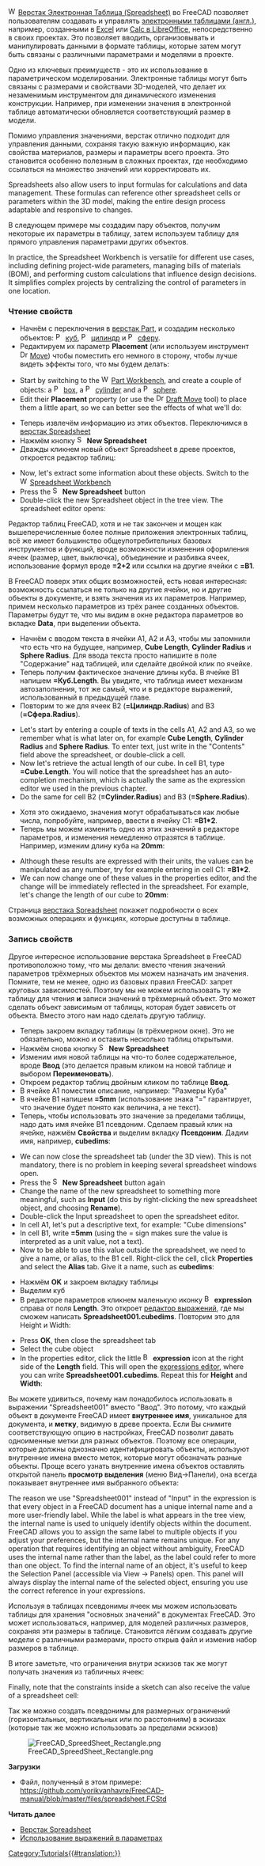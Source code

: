 <languages/>

{{Docnav/ru
|[[Manual:BIM_modeling/ru|Моделирование BIM]]
|[[Manual:Creating_FEM_analyses/ru|Создание анализа методом конечных элементов]]
|[[Manual:Introduction/ru|Руководство: Начало]]
|IconC=Crystal_Clear_manual.png
}}

{{Manual:TOC}}

[[Image:Workbench_Spreadsheet.svg|16px]] [[Spreadsheet_Workbench/ru|Верстак Электронная Таблица (Spreadsheet)]] во FreeCAD позволяет пользователям создавать и управлять [https://en.wikipedia.org/wiki/Spreadsheet электронными таблицами (англ.)], например, созданными в [https://en.wikipedia.org/wiki/Microsoft_Excel Excel] или [https://en.wikipedia.org/wiki/LibreOffice_Calc Calc в LibreOffice], непосредственно в своих проектах. Это позволяет вводить, организовывать и манипулировать данными в формате таблицы, которые затем могут быть связаны с различными параметрами и моделями в проекте.

Одно из ключевых преимуществ - это их использование в параметрическом моделировании. Электронные таблицы могут быть связаны с размерами и свойствами 3D-моделей, что делает их незаменимым инструментом для динамического изменения конструкции. Например, при изменении значения в электронной таблице автоматически обновляется соответствующий размер в модели.

Помимо управления значениями, верстак отлично подходит для управления данными, сохраняя такую важную информацию, как свойства материалов, размеры и параметры всего проекта. Это становится особенно полезным в сложных проектах, где необходимо ссылаться на множество значений или корректировать их.

Spreadsheets also allow users to input formulas for calculations and data management. These formulas can reference other spreadsheet cells or parameters within the 3D model, making the entire design process adaptable and responsive to changes.

<div class="mw-translate-fuzzy">
В следующем примере мы создадим пару объектов, получим некоторые их параметры в таблицу, затем используем таблицу для прямого управления параметрами других объектов.
</div>

In practice, the Spreadsheet Workbench is versatile for different use cases, including defining project-wide parameters, managing bills of materials (BOM), and performing custom calculations that influence design decisions. It simplifies complex projects by centralizing the control of parameters in one location.

<div class="mw-translate-fuzzy">
=== Чтение свойств ===
</div>

<span id="Reading_properties"></span>
<div class="mw-translate-fuzzy">
* Начнём с переключения в [[Part Workbench/ru|верстак Part]], и создадим несколько объектов: [[Image:Part_Box.svg|16px]] [[Part_Box/ru|куб]], [[Image:Part_Cylinder.svg|16px]] [[Part_Cylinder/ru|цилиндр]] и [[Image:Part_Sphere.svg|16px]] [[Part_Sphere/ru|сферу]].
* Редактируем их параметр '''Placement''' (или используем инструмент [[Image:Draft_Move.svg|16px]] [[Draft Move/ru|Move]]) чтобы поместить его немного в сторону, чтобы лучше видеть эффекты того, что мы будем делать:
</div>

* Start by switching to the [[Image:Workbench_Part.svg|16px]] [[Part_Workbench|Part Workbench]], and create a couple of objects: a [[Image:Part_Box.svg|16px]] [[Part_Box|box]], a [[Image:Part_Cylinder.svg|16px]] [[Part_Cylinder|cylinder]] and a [[Image:Part_Sphere.svg|16px]] [[Part_Sphere|sphere]].
* Edit their '''Placement''' property (or use the [[Image:Draft_Move.svg|16px]] [[Draft_Move|Draft Move]] tool) to place them a little apart, so we can better see the effects of what we'll do:

<div class="mw-translate-fuzzy">
* Теперь извлечём информацию из этих объектов. Переключимся в [[Spreadsheet_Workbench/ru|верстак Spreadsheet]]
* Нажмём кнопку [[Image:Spreadsheet_Create.png|16px]] '''New Spreadsheet''' 
* Дважды кликнем новый объект Spreadsheet в древе проектов, откроется редактор таблиц:
</div>

* Now, let's extract some information about these objects. Switch to the [[Image:Workbench_Spreadsheet.svg|16px]] [[Spreadsheet_Workbench|Spreadsheet Workbench]]
* Press the [[Image:Spreadsheet_Create.svg|16px]] '''New Spreadsheet''' button
* Double-click the new Spreadsheet object in the tree view. The spreadsheet editor opens:

<div class="mw-translate-fuzzy">
Редактор таблиц FreeCAD, хотя и не так закончен и мощен как вышеперечисленные более полные приложения электронных таблиц, всё же имеет большинство общеупотребительных базовых инструментов и функций, вроде возможности изменения оформления ячеек (размер, цвет, выключка), объединение и разбивка ячеек, использование формул вроде '''=2+2''' или ссылки на другие ячейки с '''=B1'''.
</div>

<div class="mw-translate-fuzzy">
В FreeCAD поверх этих общих возможностей, есть новая интересная: возможность ссылаться не только на другие ячейки, но и другие объекты в документе, и взять значения из их параметров. Например, примем несколько параметров из трёх ранее созданных объектов. Параметры будут те, что мы видим в окне редактора параметров во вкладке '''Data''', при выделении объекта.
</div>

<div class="mw-translate-fuzzy">
* Начнём с вводом текста в ячейки A1, A2 и A3, чтобы мы запомнили что есть что на будущее, например, '''Cube Length''', '''Cylinder Radius''' и '''Sphere Radius'''. Для ввода текста просто напишите в поле "Содержание" над таблицей, или сделайте двойной клик по ячейке.
* Теперь получим фактическое значение длины куба. В ячейке B1 напишем '''=Куб.Length'''. Вы увидите, что таблица имеет механизм автозаполнения, тот же самый, что и в редакторе выражений, использованный в предыдущей главе.
* Повторим то же для ячеек B2 ('''=Цилиндр.Radius''') and B3 ('''=Сфера.Radius''').
</div>

* Let's start by entering a couple of texts in the cells A1, A2 and A3, so we remember what is what later on, for example '''Cube Length''', '''Cylinder Radius''' and '''Sphere Radius'''. To enter text, just write in the "Contents" field above the spreadsheet, or double-click a cell.
* Now let's retrieve the actual length of our cube. In cell B1, type '''=Cube.Length'''. You will notice that the spreadsheet has an auto-completion mechanism, which is actually the same as the expression editor we used in the previous chapter.
* Do the same for cell B2 ('''=Cylinder.Radius''') and B3 ('''=Sphere.Radius''').

<div class="mw-translate-fuzzy">
* Хотя это ожидаемо, значения могут обрабатываться как любые числа, попробуйте, например, ввести в ячейку C1: '''=B1*2'''.
* Теперь мы можем изменить одно из этих значений в редакторе параметров, и изменения немедленно отразятся в таблице. Например, изменим длину куба на '''20mm''':
</div>

* Although these results are expressed with their units, the values can be manipulated as any number, try for example entering in cell C1: '''=B1*2'''.
* We can now change one of these values in the properties editor, and the change will be immediately reflected in the spreadsheet. For example, let's change the length of our cube to '''20mm''':

<div class="mw-translate-fuzzy">
Страница [[Spreadsheet_Workbench/ru|верстака Spreadsheet]] покажет подробности о всех возможных операциях и функциях, которые доступны в таблице.
</div>

<div class="mw-translate-fuzzy">
=== Запись свойств ===
</div>

<span id="Writing_properties"></span>
<div class="mw-translate-fuzzy">
Другое интересное использование верстака Spreadsheet в FreeCAD противоположно тому, что мы делали: вместо чтения значений параметров трёхмерных объектов мы можем назначать им значения. Помните, тем не менее, одно из базовых правил FreeCAD: запрет круговых зависимостей. Поэтому мы не можем использовать ту же таблицу для чтения '''и''' записи значений в трёхмерный объект. Это может сделать объект зависимым от таблицы, которая будет зависеть от объекта. Вместо этого нам надо сделать другую таблицу.
</div>

<div class="mw-translate-fuzzy">
* Теперь закроем вкладку таблицы (в трёхмерном окне). Это не обязательно, можно и оставить несколько таблиц открытыми.
* Нажмём снова кнопку [[Image:Spreadsheet_Create.png|16px]] '''New Spreadsheet'''
* Изменим имя новой таблицы на что-то более содержательное, вроде '''Ввод''' (это делается правым кликом на новой таблице и выбором '''Переименовать''').
* Откроем редактор таблиц двойным кликом по таблице '''Ввод'''.
* В ячейке A1 поместим описание, например: "Размеры Куба"
* В ячейке B1 напишем '''=5mm''' (использование знака "=" гарантирует, что значение будет понято как величина, а не текст).
* Теперь, чтобы использовать это значение за пределами таблицы, надо дать имя ячейке B1 псевдоним. Сделаем правый клик на ячейке, нажмём '''Свойства''' и выделим вкладку '''Псевдоним'''. Дадим имя, например, '''cubedims''':
</div>

* We can now close the spreadsheet tab (under the 3D view). This is not mandatory, there is no problem in keeping several spreadsheet windows open.
* Press the [[Image:Spreadsheet_Create.svg|16px]] '''New Spreadsheet''' button again
* Change the name of the new spreadsheet to something more meaningful, such as '''Input''' (do this by right-clicking the new spreadsheet object, and choosing '''Rename''').
* Double-click the Input spreadsheet to open the spreadsheet editor.
* In cell A1, let's put a descriptive text, for example: "Cube dimensions"
* In cell B1, write '''=5mm''' (using the = sign makes sure the value is interpreted as a unit value, not a text).
* Now to be able to use this value outside the spreadsheet, we need to give a name, or alias, to the B1 cell.  Right-click the cell, click '''Properties''' and select the '''Alias''' tab. Give it a name, such as '''cubedims''':

<div class="mw-translate-fuzzy">
* Нажмём '''OK''' и закроем вкладку таблицы
* Выделим куб
* В редакторе параметров кликнем маленькую иконку [[Image:Bound-expression-unset.png|16px]] '''expression''' справа от поля '''Length'''. Это откроет [[Expressions/ru|редактор выражений]], где мы сможем написать '''Spreadsheet001.cubedims'''. Повторим это для Height и Width:
</div>

* Press '''OK''', then close the spreadsheet tab
* Select the cube object
* In the properties editor, click the little [[Image:Bound-expression-unset.svg|16px]] '''expression''' icon at the right side of the '''Length''' field. This will open the [[Expressions|expressions editor]], where you can write '''Spreadsheet001.cubedims'''. Repeat this for '''Height''' and '''Width''':

<div class="mw-translate-fuzzy">
Вы можете удивиться, почему нам понадобилось использовать в выражении "Spreadsheet001" вместо "Ввод". Это потому, что каждый объект в документе FreeCAD имеет '''внутреннее имя''', уникальное для документа, и '''метку''', видимую в древе проекта. Если Вы снимите соответствующую опцию в настройках, FreeCAD позволит давать одноименные метки для разных объектов. Поэтому все операции, которые должны однозначно идентифицировать объекты, используют внутренние имена вместо меток, которые могут обозначать разные объекты. Проще всего узнать внутренние имена объектов оставлять открытой панель '''просмотр выделения''' (меню Вид->Панели), она всегда показывает внутреннее имя выбранного объекта:
</div>

The reason we use "Spreadsheet001" instead of "Input" in the expression is that every object in a FreeCAD document has a unique internal name and a more user-friendly label. While the label is what appears in the tree view, the internal name is used to uniquely identify objects within the document. FreeCAD allows you to assign the same label to multiple objects if you adjust your preferences, but the internal name remains unique. For any operation that requires identifying an object without ambiguity, FreeCAD uses the internal name rather than the label, as the label could refer to more than one object. To find the internal name of an object, it's useful to keep the Selection Panel (accessible via View → Panels) open. This panel will always display the internal name of the selected object, ensuring you use the correct reference in your expressions.

<div class="mw-translate-fuzzy">
Используя в таблицах псевдонимы ячеек мы можем использовать таблицы для хранения "основных значений" в документах FreeCAD. Это может использоваться, например, для моделей различных размеров, сохраняя эти размеры в таблице. Становится лёгким создавать другие модели с различными размерами, просто открыв файл и изменив набор размеров в таблице.
</div>

<div class="mw-translate-fuzzy">
В итоге заметьте, что ограничения внутри эскизов так же могут получать значения из табличных ячеек:
</div>

Finally, note that the constraints inside a sketch can also receive the value of a spreadsheet cell:

Так же можно создать псевдонимы для размерных ограничений (горизонтальных, вертикальных или по расстояниям) в эскизах (которые так же можно использовать за пределами эскизов)

[[File:FreeCAD SpreedSheet Rectangle.png]]

'''Загрузки'''

* Файл, полученный в этом примере: https://github.com/yorikvanhavre/FreeCAD-manual/blob/master/files/spreadsheet.FCStd

'''Читать далее'''

* [[Spreadsheet_Workbench/ru|Верстак Spreadsheet]]
* [[Expressions/ru|Использование выражений в параметрах]]


<div class="mw-translate-fuzzy">
{{Docnav/ru
|[[Manual:BIM modeling/ru|BIM modeling]]
|[[Manual:Creating FEM analyses/ru|Creating FEM analyses]]
|[[Manual:Introduction/ru|Manual start]]
|IconC=Crystal Clear manual.png
}}
</div>

[[Category:Tutorials{{#translation:}}]]